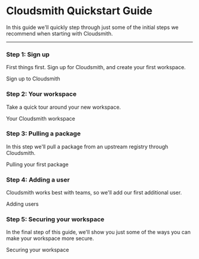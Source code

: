 
# Cloudsmith Quickstart Guide

In this guide we'll quickly step through just some of the initial steps we recommend when starting with Cloudsmith.

---

### Step 1: Sign up

First things first. Sign up for Cloudsmith, and create your first workspace.

<GuideLink href="/about-cloudsmith/sign-up">Sign up to Cloudsmith</GuideLink>

### Step 2: Your workspace

Take a quick tour around your new workspace.

<GuideLink href="/workspaces">Your Cloudsmith workspace</GuideLink>

### Step 3: Pulling a package

In this step we'll pull a package from an upstream registry through Cloudsmith.

<GuideLink href="/artifact-management/download-a-package">Pulling your first package</GuideLink>

### Step 4: Adding a user

Cloudsmith works best with teams, so we'll add our first additional user.

<GuideLink href="/accounts-and-teams/user-accounts">Adding users</GuideLink>

### Step 5: Securing your workspace

In the final step of this guide, we'll show you just some of the ways you can make your workspace more secure.

<GuideLink href="/supply-chain-security">Securing your workspace</GuideLink>
